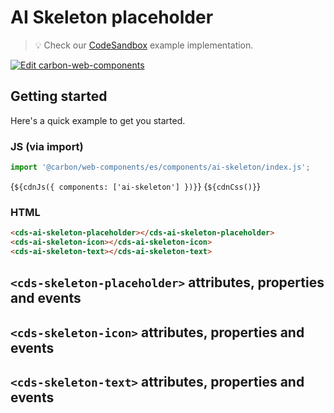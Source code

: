 
<Meta of={AISkeletonStories} />

# AI Skeleton placeholder

> 💡 Check our
> [CodeSandbox](https://codesandbox.io/s/github/carbon-design-system/carbon-for-ibm-dotcom/tree/main/packages/carbon-web-components/examples/codesandbox/basic/components/ai-skeleton)
> example implementation.

[![Edit carbon-web-components](https://codesandbox.io/static/img/play-codesandbox.svg)](https://codesandbox.io/s/github/carbon-design-system/carbon-for-ibm-dotcom/tree/main/packages/carbon-web-components/examples/codesandbox/basic/components/ai-skeleton)

## Getting started

Here's a quick example to get you started.

### JS (via import)

```javascript
import '@carbon/web-components/es/components/ai-skeleton/index.js';
```

<Markdown>{`${cdnJs({ components: ['ai-skeleton'] })}`}</Markdown>
<Markdown>{`${cdnCss()}`}</Markdown>

### HTML

```html
<cds-ai-skeleton-placeholder></cds-ai-skeleton-placeholder>
<cds-ai-skeleton-icon></cds-ai-skeleton-icon>
<cds-ai-skeleton-text></cds-ai-skeleton-text>
```

## `<cds-skeleton-placeholder>` attributes, properties and events

<ArgsTable of="cds-skeleton-placeholder" />

## `<cds-skeleton-icon>` attributes, properties and events

<ArgsTable of="cds-skeleton-icon" />

## `<cds-skeleton-text>` attributes, properties and events

<ArgsTable of="cds-skeleton-text" />
